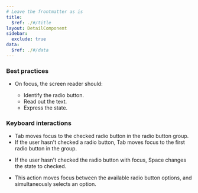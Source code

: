 ```yaml
---
# Leave the frontmatter as is
title:
  $ref: ./#/title
layout: DetailComponent
sidebar:
  exclude: true
data:
  $ref: ./#/data
---
```


### Best practices

- On focus, the screen reader should:

  - Identify the radio button.
  - Read out the text.
  - Express the state.

### Keyboard interactions

<KeyboardControls>
<KeyboardControl keyOrCombos="Tab">

- Tab moves focus to the checked radio button in the radio button group.
- If the user hasn't checked a radio button, Tab moves focus to the first radio button in the group.

</KeyboardControl>
<KeyboardControl keyOrCombos="Space">

- If the user hasn't checked the radio button with focus, Space changes the state to checked.

</KeyboardControl>
<KeyboardControl keyOrCombos="Up arrow, Down arrow, Left arrow, Right arrow">

- This action moves focus between the available radio button options, and simultaneously selects an option.

</KeyboardControl>
</KeyboardControls>
